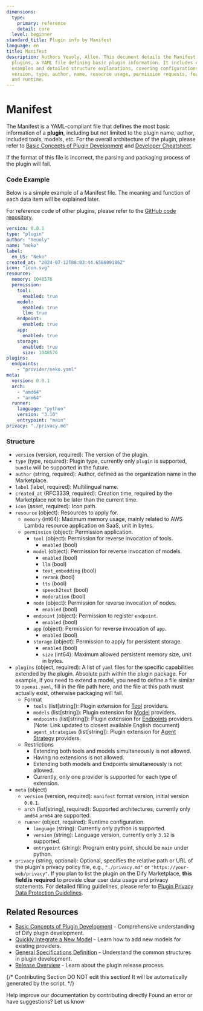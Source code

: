 ```yaml
---
dimensions:
  type:
    primary: reference
    detail: core
  level: beginner
standard_title: Plugin info by Manifest
language: en
title: Manifest
description: Authors Yeuoly, Allen. This document details the Manifest file in Dify
  plugins, a YAML file defining basic plugin information. It includes complete code
  examples and detailed structure explanations, covering configurations like plugin
  version, type, author, name, resource usage, permission requests, feature definitions,
  and runtime.
---
```


# Manifest

The Manifest is a YAML-compliant file that defines the most basic information of a **plugin**, including but not limited to the plugin name, author, included tools, models, etc. For the overall architecture of the plugin, please refer to [Basic Concepts of Plugin Development](/plugin_dev_en/0111-getting-started-dify-plugin) and [Developer Cheatsheet](/plugin_dev_en/0131-cheatsheet).

If the format of this file is incorrect, the parsing and packaging process of the plugin will fail.

### Code Example

Below is a simple example of a Manifest file. The meaning and function of each data item will be explained later.

For reference code of other plugins, please refer to the [GitHub code repository](https://github.com/langgenius/dify-official-plugins/blob/main/tools/google/manifest.yaml).

```yaml
version: 0.0.1
type: "plugin"
author: "Yeuoly"
name: "neko"
label:
  en_US: "Neko"
created_at: "2024-07-12T08:03:44.658609186Z"
icon: "icon.svg"
resource:
  memory: 1048576
  permission:
    tool:
      enabled: true
    model:
      enabled: true
      llm: true
    endpoint:
      enabled: true
    app:
      enabled: true
    storage:
      enabled: true
      size: 1048576
plugins:
  endpoints:
    - "provider/neko.yaml"
meta:
  version: 0.0.1
  arch:
    - "amd64"
    - "arm64"
  runner:
    language: "python"
    version: "3.10"
    entrypoint: "main"
privacy: "./privacy.md"
```

### Structure

*   `version` (version, required): The version of the plugin.
*   `type` (type, required): Plugin type, currently only `plugin` is supported, `bundle` will be supported in the future.
*   `author` (string, required): Author, defined as the organization name in the Marketplace.
*   `label` (label, required): Multilingual name.
*   `created_at` (RFC3339, required): Creation time, required by the Marketplace not to be later than the current time.
*   `icon` (asset, required): Icon path.
*   `resource` (object): Resources to apply for.
    *   `memory` (int64): Maximum memory usage, mainly related to AWS Lambda resource application on SaaS, unit in bytes.
    *   `permission` (object): Permission application.
        *   `tool` (object): Permission for reverse invocation of tools.
            *   `enabled` (bool)
        *   `model` (object): Permission for reverse invocation of models.
            *   `enabled` (bool)
            *   `llm` (bool)
            *   `text_embedding` (bool)
            *   `rerank` (bool)
            *   `tts` (bool)
            *   `speech2text` (bool)
            *   `moderation` (bool)
        *   `node` (object): Permission for reverse invocation of nodes.
            *   `enabled` (bool)
        *   `endpoint` (object): Permission to register `endpoint`.
            *   `enabled` (bool)
        *   `app` (object): Permission for reverse invocation of `app`.
            *   `enabled` (bool)
        *   `storage` (object): Permission to apply for persistent storage.
            *   `enabled` (bool)
            *   `size` (int64): Maximum allowed persistent memory size, unit in bytes.
*   `plugins` (object, required): A list of `yaml` files for the specific capabilities extended by the plugin. Absolute path within the plugin package. For example, if you need to extend a model, you need to define a file similar to `openai.yaml`, fill in the file path here, and the file at this path must actually exist, otherwise packaging will fail.
    *   Format
        *   `tools` (list[string]): Plugin extension for [Tool](/plugin_dev_en/0222-tool-plugin) providers.
        *   `models` (list[string]): Plugin extension for [Model](/plugin_dev_en/0131-model-plugin-introduction.en) providers.
        *   `endpoints` (list[string]): Plugin extension for [Endpoints](/plugin_dev_en/0432-develop-a-slack-bot-plugin) providers. (Note: Link updated to closest available English document)
        *   `agent_strategies` (list[string]): Plugin extension for [Agent Strategy](/plugin_dev_en/9433-agent-strategy-plugin) providers.
    *   Restrictions
        *   Extending both tools and models simultaneously is not allowed.
        *   Having no extensions is not allowed.
        *   Extending both models and Endpoints simultaneously is not allowed.
        *   Currently, only one provider is supported for each type of extension.
*   `meta` (object)
    *   `version` (version, required): `manifest` format version, initial version `0.0.1`.
    *   `arch` (list[string], required): Supported architectures, currently only `amd64` `arm64` are supported.
    *   `runner` (object, required): Runtime configuration.
        *   `language` (string): Currently only python is supported.
        *   `version` (string): Language version, currently only `3.12` is supported.
        *   `entrypoint` (string): Program entry point, should be `main` under python.
*   `privacy` (string, optional): Optional, specifies the relative path or URL of the plugin's privacy policy file, e.g., `"./privacy.md"` or `"https://your-web/privacy"`. If you plan to list the plugin on the Dify Marketplace, **this field is required** to provide clear user data usage and privacy statements. For detailed filling guidelines, please refer to [Plugin Privacy Data Protection Guidelines](/plugin_dev_en/0312-privacy-protection-guidelines).

## Related Resources

*   [Basic Concepts of Plugin Development](/plugin_dev_en/0111-getting-started-dify-plugin) - Comprehensive understanding of Dify plugin development.
*   [Quickly Integrate a New Model](/plugin_dev_en/0211-getting-started-new-model) - Learn how to add new models for existing providers.
*   [General Specifications Definition](/plugin_dev_en/0411-general-specifications) - Understand the common structures in plugin development.
*   [Release Overview](/plugin_dev_en/0321-release-overview) - Learn about the plugin release process.

{/*
Contributing Section
DO NOT edit this section!
It will be automatically generated by the script.
*/}

<CardGroup cols="2">
    <Card
        title="Edit this page"
        icon="pen-to-square"
        href="https://github.com/langgenius/dify-docs-mintlify/edit/main/plugin_dev_en/0411-plugin-info-by-manifest.mdx"
    >
        Help improve our documentation by contributing directly
    </Card>
    <Card
        title="Report an issue"
        icon="github"
        href="https://github.com/langgenius/dify-docs-mintlify/issues/new?title=Documentation%20Issue%3A%20plugin-info-by-manif&body=%23%23%20Issue%20Description%0A%3C%21--%20Please%20briefly%20describe%20the%20issue%20you%20found%20--%3E%0A%0A%23%23%20Page%20Link%0Ahttps%3A%2F%2Fgithub.com%2Flanggenius%2Fdify-docs-mintlify%2Fblob%2Fmain%2Fplugin_dev_en%2F0411-plugin-info-by-manifest.mdx%0A%0A%23%23%20Suggested%20Changes%0A%3C%21--%20If%20you%20have%20specific%20suggestions%20for%20changes%2C%20please%20describe%20them%20here%20--%3E%0A%0A%3C%21--%20Thank%20you%20for%20helping%20improve%20our%20documentation%21%20--%3E"
    >
        Found an error or have suggestions? Let us know
    </Card>
</CardGroup>
